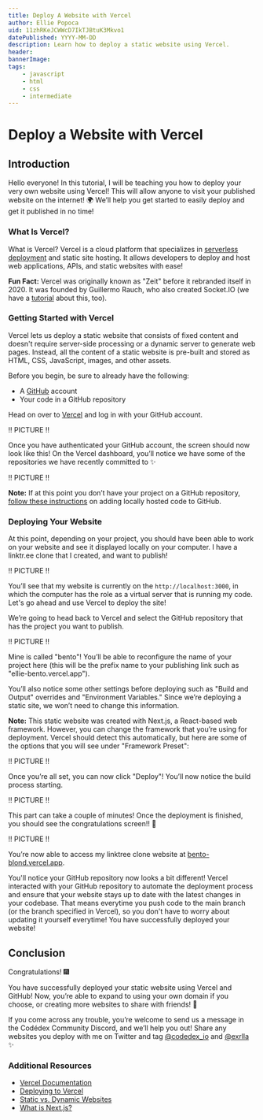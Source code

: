 ```yaml
---
title: Deploy A Website with Vercel
author: Ellie Popoca
uid: 11zhRKeJCWWcD7IkTJBtuK3Mkvo1
datePublished: YYYY-MM-DD
description: Learn how to deploy a static website using Vercel.
header:
bannerImage:
tags:
    - javascript
    - html
    - css
    - intermediate
---
```


<BannerImage
  link=""
  description=""
  uid={false}
  cl="for-sidebar"
/>

# Deploy a Website with Vercel

<AuthorAvatar
  author_name="Ellie Popoca"
  author_avatar="/images/projects/authors/ellie-popoca.jpg"
  username="exrlla"
  uid={true}
/>

<BannerImage
  link=""
  description=""
  uid={false}
/>

## Introduction 

Hello everyone! In this tutorial, I will be teaching you how to deploy your very own website using Vercel! This will allow anyone to visit your published website on the internet! 🌍 We’ll help you get started to easily deploy and get it published in no time! 

### What Is Vercel?

What is Vercel? Vercel is a cloud platform that specializes in [serverless deployment](https://www.redhat.com/en/topics/cloud-native-apps/what-is-serverless) and static site hosting. It allows developers to deploy and host web applications, APIs, and static websites with ease!

**Fun Fact:** Vercel was originally known as "Zeit" before it rebranded itself in 2020. It was founded by Guillermo Rauch, who also created Socket.IO (we have a [tutorial](https://www.codedex.io/projects/build-a-chat-app-with-socket-io) about this, too).

### Getting Started with Vercel

Vercel lets us deploy a static website that consists of fixed content and doesn't require server-side processing or a dynamic server to generate web pages. Instead, all the content of a static website is pre-built and stored as HTML, CSS, JavaScript, images, and other assets.

Before you begin, be sure to already have the following:
 
- A [GitHub](https://github.com/) account
- Your code in a GitHub repository 

Head on over to [Vercel](https://vercel.com/) and log in with your GitHub account. 

!! PICTURE !! 

Once you have authenticated your GitHub account, the screen should now look like this! On the Vercel dashboard, you’ll notice we have some of the repositories we have recently committed to ✨

!! PICTURE !! 

**Note:** If at this point you don’t have your project on a GitHub repository, [follow these instructions](https://docs.github.com/en/migrations/importing-source-code/using-the-command-line-to-import-source-code/adding-locally-hosted-code-to-github) on adding locally hosted code to GitHub. 

### Deploying Your Website

At this point, depending on your project, you should have been able to work on your website and see it displayed locally on your computer. I have a linktr.ee clone that I created, and want to publish! 

!! PICTURE !! 

You’ll see that my website is currently on the `http://localhost:3000`, in which the computer has the role as a virtual server that is running my code. Let's go ahead and use Vercel to deploy the site! 

We’re going to head back to Vercel and select the GitHub repository that has the project you want to publish. 

!! PICTURE !! 

Mine is called "bento"! You’ll be able to reconfigure the name of your project here (this will be the prefix name to your publishing link such as "ellie-bento.vercel.app"). 

You’ll also notice some other settings before deploying such as "Build and Output" overrides and "Environment Variables." Since we’re deploying a static site, we won’t need to change this information. 

**Note:** This static website was created with Next.js, a React-based web framework. However, you can change the framework that you’re using for deployment. Vercel should detect this automatically, but here are some of the options that you will see under "Framework Preset": 

!! PICTURE !! 

Once you’re all set, you can now click "Deploy"! You’ll now notice the build process starting. 

!! PICTURE !! 

This part can take a couple of minutes! Once the deployment is finished, you should see the congratulations screen!! 🎉

!! PICTURE !! 

You’re now able to access my linktree clone website at [bento-blond.vercel.app](https://bento-blond.vercel.app/). 

You'll notice your GitHub repository now looks a bit different! Vercel interacted with your GitHub repository to automate the deployment process and ensure that your website stays up to date with the latest changes in your codebase. That means everytime you push code to the main branch (or the branch specified in Vercel), so you don't have to worry about updating it yourself everytime! You have successfully deployed your website! 

## Conclusion

Congratulations! 🎆

You have successfully deployed your static website using Vercel and GitHub! Now, you’re able to expand to using your own domain if you choose, or creating more websites to share with friends! 👯

If you come across any trouble, you’re welcome to send us a message in the Codédex Community Discord, and we’ll help you out! Share any websites you deploy with me on Twitter and tag [@codedex_io](https://www.twitter.com/codedex_io) and [@exrlla](https://www.twitter.com/exrlla) ✨

### Additional Resources
 
- [Vercel Documentation](https://vercel.com/docs) 
- [Deploying to Vercel](https://vercel.com/docs/concepts/deployments/overview) 
- [Static vs. Dynamic Websites](https://www.wix.com/blog/static-vs-dynamic-website#:~:text=The%20key%20difference%20between%20static,to%20change%20with%20the%20user.) 
- [What is Next.js?](https://nextjs.org/learn/foundations/about-nextjs/what-is-nextjs) 

